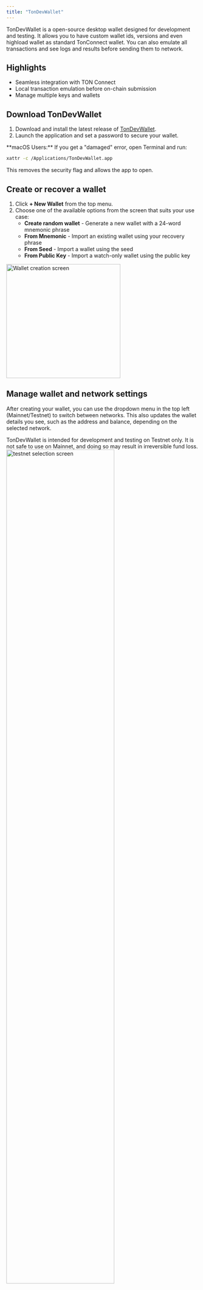 ```yaml
---
title: "TonDevWallet"
---
```


TonDevWallet is a open-source desktop wallet designed for development and testing. It allows you to have custom wallet ids, versions and even highload wallet as standard TonConnect wallet. You can also emulate all transactions and see logs and results before sending them to network.

## Highlights

- Seamless integration with TON Connect
- Local transaction emulation before on-chain submission
- Manage multiple keys and wallets

## Download TonDevWallet

1. Download and install the latest release of [TonDevWallet](https://github.com/TonDevWallet/TonDevWallet/releases/tag/app-v0.7.2).
2. Launch the application and set a password to secure your wallet.

<Tip>
**macOS Users:** If you get a "damaged" error, open Terminal and run:

```bash
xattr -c /Applications/TonDevWallet.app
```

This removes the security flag and allows the app to open.
</Tip>

## Create or recover a wallet

1. Click **+ New Wallet** from the top menu.
2. Choose one of the available options from the screen that suits your use case:
   - **Create random wallet** - Generate a new wallet with a 24-word mnemonic phrase
   - **From Mnemonic** - Import an existing wallet using your recovery phrase
   - **From Seed** - Import a wallet using the seed
   - **From Public Key** - Import a watch-only wallet using the public key

<img src="/resources/images/tondevwallet/wallet.png" alt="Wallet creation screen" height="300" className="rounded-lg" />

## Manage wallet and network settings

After creating your wallet, you can use the dropdown menu in the top left (Mainnet/Testnet) to switch between networks. This also updates the wallet details you see, such as the address and balance, depending on the selected network.

<Warning>
TonDevWallet is intended for development and testing on Testnet only. It is not safe to use on Mainnet, and doing so may result in irreversible fund loss.
</Warning>

<img src="/resources/images/tondevwallet/testnet.png" alt="testnet selection screen" height="75%" width="75%" className="rounded-lg" />

In the wallet view, you can see the wallet address in _Bounceable, Non-Bounceable, and Raw formats_ and also your _Balance_ which updates once tokens are received.

Depending on which network (Mainnet or Testnet) you are connected to, the wallet address information displayed will change. This ensures you always interact with the correct chain environment.

## Get testnet tokens

You can get free test coins from [@testgiver\_ton\_bot](https://t.me/testgiver_ton_bot). Once you open the bot, paste your Testnet wallet address from TonDevWallet. The bot will send 2 TON to your address, and you can only request once per hour.

## Transfer tokens and preview transaction

The wallet becomes active only after you approve and send your first outgoing transaction, which deploys the wallet contract to the blockchain. To send a token:

1. In your wallet view, click **Transfer**.
2. Fill in the fields as shown on screen:
   - **Recipient address** – enter your own wallet address (or another valid TON wallet if you want to test sending externally).
   - **Amount** – specify how much TON to send.
   - **Message mode** – select a mode from the dropdown (e.g. 0, 64, 128) and, if needed, tick any of the extra options such as fees, bounce, errors, or destroy.
   - **Optional payload** – you can also add a message, `stateInit`, or raw cell based on your use case.
3. Click **Emulate** to preview the transaction before sending.

<img src="/resources/images/tondevwallet/transfer.png" alt="transfer screen" height="75%" width="75%" className="rounded-lg" />

The local transaction emulation screen lets you preview how a transaction will behave before it's sent to the TON blockchain. This way, you can verify the details and catch errors early without risking real execution.

You can also:

- Copy the transaction hash
- Download the transaction graph
- Open the transaction in a TON blockchain explorer

<img src="/resources/images/tondevwallet/graph.png" alt="Transaction graph screen" className="rounded-lg" />

Clicking **View Details** on the graph opens a detailed TVM execution trace, showing exactly how the transaction would be processed step by step.

<img src="/resources/images/tondevwallet/tvm.png" alt="TVM execution trace screen" className="rounded-lg" />

Once you are satisfied with the transaction results, click **Approve** to execute the transaction on the blockchain. You can also view this transaction with the [Testnet explorer](https://testnet.tonscan.org/).

## Connect TonDevWallet to a TonConnect dApp

To connect TonDevWallet with a TonConnect-enabled dApp, follow these steps:

1. In the dApp, open the wallet list and select **Tonkeeper** to display the connection QR code.
2. In TonDevWallet, click **TonConnect**.
3. TonDevWallet will automatically scan the QR code on your screen and establish the connection.

Once approved, your wallet is linked and ready to interact with the dApp.
